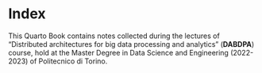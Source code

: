 # Index
This Quarto Book contains notes collected during the lectures of "Distributed architectures for big data processing and analytics" (**DABDPA**) course, hold at the Master Degree in Data Science and Engineering (2022-2023) of Politecnico di Torino.
